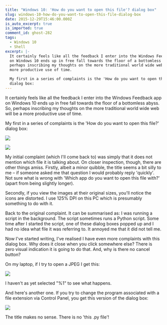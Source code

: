 ```yaml
---
title: "Windows 10: 'How do you want to open this file'? dialog box"
slug: windows-10-how-do-you-want-to-open-this-file-dialog-box
date: 2015-12-29T15:46:00.000Z
is_auto_excerpt: true
is_imported: true
comment_id: ghost-282
tags:
  - Windows 10
  - Shell
excerpt: |-
  It certainly feels like all the feedback I enter into the Windows Feedback app
  on Windows 10 ends up in free fall towards the floor of a bottomless abyss. So,
  perhaps inscribing my thoughts on the more traditional world wide web will be a
  more productive use of time.

  My first in a series of complaints is the 'How do you want to open this file?'
  dialog box:
---
```


It certainly feels like all the feedback I enter into the Windows Feedback app
on Windows 10 ends up in free fall towards the floor of a bottomless abyss. So,
perhaps inscribing my thoughts on the more traditional world wide web will be a
more productive use of time.

My first in a series of complaints is the 'How do you want to open this file?'
dialog box:

![](./2015-12-26.png)

![](./2015-12-25.png)

My initial complaint (which I'll come back to) was simply that it does not
mention which file it is talking about. On closer inspection, though, there are
other things amiss. Firstly, albeit a minor quibble, the title seems a bit silly
to me – if someone asked me that question I would probably reply 'quickly'. Not
sure what is wrong with 'Which app do you want to open this file with?' (apart
from being slightly longer).

Secondly, if you view the images at their original sizes, you'll notice the
icons are distorted. I use 125% DPI on this PC which is presumably something to
do with it.

Back to the original complaint. It can be summarised as: I was running a script
in the background. The script sometimes runs a Python script. Some time after I
started the script, one of these dialog boxes popped up and I had no idea what
file it was referring to. It annoyed me that it did not tell me.

Now I've started writing, I've realised I have even more complaints with this
dialog box. Why does it close when you click somewhere else? There is zero
visual indication it is going to do that. And, why is there no cancel button?

On my laptop, if I try to open a JPEG I get this:

[![](<./2015-12-29+(1).png>)](<./2015-12-29+(1).png>)

I haven't as yet selected "%1" to see what happens.

And here's another one. If you try to change the program associated with a file
extension via Control Panel, you get this version of the dialog box:

[![](<./2015-12-29+(2).png>)](<./2015-12-29+(2).png>)

The title makes no sense. There is no 'this .py file'!
